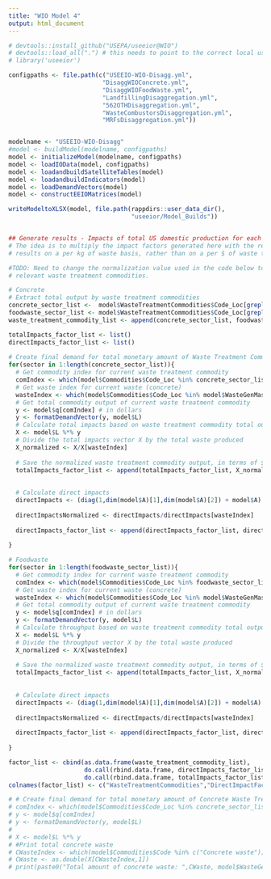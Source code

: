 ```yaml
---
title: "WIO Model 4"
output: html_document
---
```


```r
# devtools::install_github("USEPA/useeior@WIO")
# devtools::load_all(".") # this needs to point to the correct local useeior folder
# library('useeior')

configpaths <- file.path(c("USEEIO-WIO-Disagg.yml",
                          "DisaggWIOConcrete.yml",
                          "DisaggWIOFoodWaste.yml",
                          "LandfillingDisaggregation.yml",
                          "562OTHDisaggregation.yml",
                          "WasteCombustorsDisaggregation.yml",
                          "MRFsDisaggregation.yml"))


modelname <- "USEEIO-WIO-Disagg"
#model <- buildModel(modelname, configpaths)
model <- initializeModel(modelname, configpaths)
model <- loadIOData(model, configpaths)
model <- loadandbuildSatelliteTables(model)
model <- loadandbuildIndicators(model)
model <- loadDemandVectors(model)
model <- constructEEIOMatrices(model)

writeModeltoXLSX(model, file.path(rappdirs::user_data_dir(),
                                  "useeior/Model_Builds"))


## Generate results - Impacts of total US domestic production for each model by waste material
# The idea is to multiply the impact factors generated here with the relevant values from the N and M tables to generate 
# results on a per kg of waste basis, rather than on a per $ of waste treatment commodity basis

#TODO: Need to change the normalization value used in the code below to be the waste generation by treatment totals corresponding to the
# relevant waste treatment commodities.

# Concrete
# Extract total output by waste treatment commodities
concrete_sector_list <-  model$WasteTreatmentCommodities$Code_Loc[grepl('C',model$WasteTreatmentCommodities$Code)]
foodwaste_sector_list <- model$WasteTreatmentCommodities$Code_Loc[grepl('F',model$WasteTreatmentCommodities$Code)]
waste_treatment_commodity_list <- append(concrete_sector_list, foodwaste_sector_list)

totalImpacts_factor_list <- list()
directImpacts_factor_list <- list()
  
# Create final demand for total monetary amount of Waste Treatment Commodities.
for(sector in 1:length(concrete_sector_list)){
  # Get commodity index for current waste treatment commodity 
  comIndex <- which(model$Commodities$Code_Loc %in% concrete_sector_list[sector])
  # Get waste index for current waste (concrete)
  wasteIndex <- which(model$Commodities$Code_Loc %in% model$WasteGenMass$Code_Loc)[1]
  # Get total commodity output of current waste treatment commodity
  y <- model$q[comIndex] # in dollars
  y <- formatDemandVector(y, model$L)
  # Calculate total impacts based on waste treatment commodity total output
  X <- model$L %*% y
  # Divide the total impacts vector X by the total waste produced  
  X_normalized <- X/X[wasteIndex]
  
  # Save the normalized waste treatment commodity output, in terms of $/kg waste, to the factor_list
  totalImpacts_factor_list <- append(totalImpacts_factor_list, X_normalized[comIndex])
  
  
  # Calculate direct impacts 
  directImpacts <- (diag(1,dim(model$A)[1],dim(model$A)[2]) + model$A) %*% y
  
  directImpactsNormalized <- directImpacts/directImpacts[wasteIndex]
  
  directImpacts_factor_list <- append(directImpacts_factor_list, directImpactsNormalized[comIndex])
  
}

# Foodwaste
for(sector in 1:length(foodwaste_sector_list)){
  # Get commodity index for current waste treatment commodity 
  comIndex <- which(model$Commodities$Code_Loc %in% foodwaste_sector_list[sector])
  # Get waste index for current waste (concrete)
  wasteIndex <- which(model$Commodities$Code_Loc %in% model$WasteGenMass$Code_Loc)[2]
  # Get total commodity output of current waste treatment commodity
  y <- model$q[comIndex] # in dollars
  y <- formatDemandVector(y, model$L)
  # Calculate throughput based on waste treatment commodity total output
  X <- model$L %*% y
  # Divide the throughput vector X by the total waste produced  
  X_normalized <- X/X[wasteIndex]
  
  # Save the normalized waste treatment commodity output, in terms of $/kg waste, to the factor_list
  totalImpacts_factor_list <- append(totalImpacts_factor_list, X_normalized[comIndex])
  
    
  # Calculate direct impacts 
  directImpacts <- (diag(1,dim(model$A)[1],dim(model$A)[2]) + model$A) %*% y
  
  directImpactsNormalized <- directImpacts/directImpacts[wasteIndex]
  
  directImpacts_factor_list <- append(directImpacts_factor_list, directImpactsNormalized[comIndex])
  
}

factor_list <- cbind(as.data.frame(waste_treatment_commodity_list),
                     do.call(rbind.data.frame, directImpacts_factor_list),
                     do.call(rbind.data.frame, totalImpacts_factor_list))
colnames(factor_list) <- c("WasteTreatmentCommodities","DirectImpactFactors","TotalImpactFactors")

# # Create final demand for total monetary amount of Concrete Waste Treament Commodities. 
# comIndex <- which(model$Commodities$Code_Loc %in% concrete_sector_list)
# y <- model$q[comIndex]
# y <- formatDemandVector(y, model$L)
# 
# X <- model$L %*% y
# #Print total concrete waste
# CWasteIndex <- which(model$Commodities$Code %in% c("Concrete waste"))
# CWaste <- as.double(X[CWasteIndex,1])
# print(paste0("Total amount of concrete waste: ",CWaste, model$WasteGenMass$Unit[which(model$WasteGenMass$Code %in% "Concrete waste")]))

```


